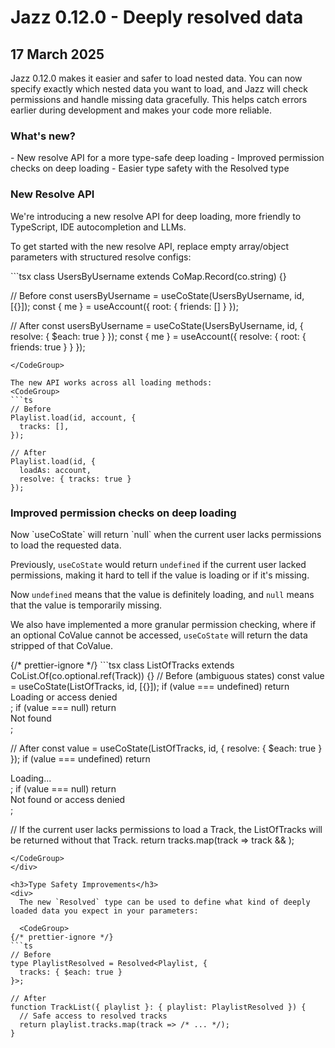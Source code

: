 

# Jazz 0.12.0 - Deeply resolved data

<h2 className="not-prose text-sm text-stone-600 dark:text-stone-400 mb-5 pb-2 border-b">
  17 March 2025
</h2>

<div>
  Jazz 0.12.0 makes it easier and safer to load nested data. You can now specify exactly which nested data you want to load, and Jazz will check permissions and handle missing data gracefully. This helps catch errors earlier during development and makes your code more reliable.

  <h3>What's new?</h3>
  - New resolve API for a more type-safe deep loading
  - Improved permission checks on deep loading
  - Easier type safety with the Resolved type
</div>

<h3>New Resolve API</h3>
<div>
  We're introducing a new resolve API for deep loading, more friendly to TypeScript, IDE autocompletion and LLMs.
  
  To get started with the new resolve API, replace empty array/object parameters with structured resolve configs:

<CodeGroup>
```tsx
class UsersByUsername extends CoMap.Record(co.string) {}

// Before
const usersByUsername = useCoState(UsersByUsername, id, [{}]);
const { me } = useAccount({ root: { friends: [] } });

// After
const usersByUsername = useCoState(UsersByUsername, id, {
  resolve: { $each: true }
});
const { me } = useAccount({ 
  resolve: { root: { friends: true } } 
});
```
</CodeGroup>

The new API works across all loading methods:
<CodeGroup>
```ts
// Before
Playlist.load(id, account, {
  tracks: [],
});

// After
Playlist.load(id, { 
  loadAs: account,
  resolve: { tracks: true } 
});
```
</CodeGroup>
</div>

<h3>Improved permission checks on deep loading</h3>
<div>
  Now `useCoState` will return `null` when the current user lacks permissions to load the requested data.

  Previously, `useCoState` would return `undefined` if the current user lacked permissions, making it hard to tell if the value is loading or if it's missing.

  Now `undefined` means that the value is definitely loading, and `null` means that the value is temporarily missing.

  We also have implemented a more granular permission checking, where if an optional CoValue cannot be accessed, `useCoState` will return the data stripped of that CoValue.

<CodeGroup>
{/* prettier-ignore */}
```tsx
class ListOfTracks extends CoList.Of(co.optional.ref(Track)) {}
// Before (ambiguous states)
const value = useCoState(ListOfTracks, id, [{}]);
if (value === undefined) return <div>Loading or access denied</div>;
if (value === null) return <div>Not found</div>;

// After
const value = useCoState(ListOfTracks, id, { resolve: { $each: true } });
if (value === undefined) return <div>Loading...</div>;
if (value === null) return <div>Not found or access denied</div>;

// If the current user lacks permissions to load a Track, the ListOfTracks will be returned without that Track.
return tracks.map(track => track && <MusicTrack track={track} />);
```
</CodeGroup>
</div>

<h3>Type Safety Improvements</h3>
<div>
  The new `Resolved` type can be used to define what kind of deeply loaded data you expect in your parameters:

  <CodeGroup>
{/* prettier-ignore */}
```ts
// Before
type PlaylistResolved = Resolved<Playlist, {
  tracks: { $each: true }
}>;

// After
function TrackList({ playlist }: { playlist: PlaylistResolved }) {
  // Safe access to resolved tracks
  return playlist.tracks.map(track => /* ... */);
}
```
</CodeGroup>
</div>
